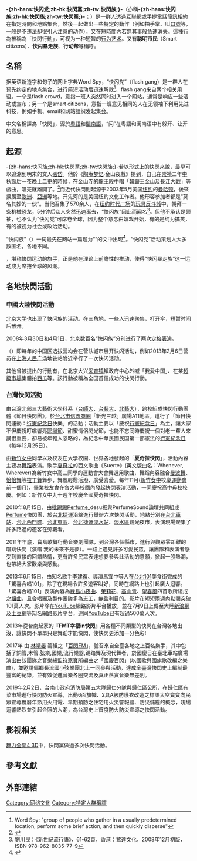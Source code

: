 {{Multiple issues|
{{Refimprove|time=2019-03-18T18:28:16+00:00}}
{{wwv}}
{{Original research|time=2020-11-29T04:30:16+00:00}}
}}
'''-{zh-hans:快闪党;zh-hk:快閃黨;zh-tw:快閃族;}-'''（亦稱'''-{zh-hans:快闪族;zh-hk:快閃族;zh-tw:快閃黨;}-'''；{{lang-en|'''Flash Gang'''}}）是一群人透過[[互聯網|互聯網]]或手提電話[[簡訊|簡訊]]相約在指定時間和地點集合，然後一起做出一些特定的動作（例如拍手掌、叫[[口號|口號]]等，一般是不违法却很引人注意的动作），又在短時間內若無其事般急速消失。這種行為被稱為「快閃行動」，可视为一种短暂的[[行为艺术|行为艺术]]。又有'''聪明市民'''（Smart citizens）、'''快闪暴走族'''、'''行动帮'''等稱呼。

== 名稱 ==
据英语新造字和句子的网上字典Word Spy，“快闪党”（flash gang）是一群人在预先约定的地点集合，进行简短活动后迅速解散<ref>Word Spy: "group of people who gather in a usually predetermined location, perform some brief action, and then quickly disperse"</ref>，flash gang来自两个相关用语。一个是flash crowd，意指一班人突然同时进入一个网站，通常是响应一些活动或宣布；另一个是smart citizens，意指一班意见相同的人在无领袖下利用先进科技，例如手机、email和网站组织发起集会。

中文名稱譯為「快閃」，源於[[粵語|粵語]]和[[閩南語|閩南語]]，“闪”在粵語和闽南语中有躲开、让开的意思。

== 起源 ==
-{zh-hans:快闪族;zh-hk:快閃黨;zh-tw:快閃族;}-若以形式上的快閃來說，最早可以追溯到明末的文人[[張岱_(明朝)|張岱]]。他於《[[陶庵梦忆|陶庵梦忆]]·金山夜戲》提到，自己在[[崇禎|崇禎]]二年[[中秋節|中秋節]]后一夜晚上二更的時候，在[[江天禪寺|金山寺]]的龍王殿中唱「[[韩世忠|韓蘄王]]金山及長江大戰」等戲曲，唱完就離開了。<ref>{{Cite book|title=陶庵梦忆|last=张|first=岱|publisher=|year=|isbn=|location=|pages=|quote=崇禎二年中秋後一日，余道鎮江往兗。日晡，至北固，艤舟江口。月光倒囊入水，江濤吞吐，露氣吸之，噀天為白。余大驚喜，移舟過金山寺，已二鼓矣。經龍王堂，入大殿，皆漆靜。林下漏月光，疏疏如殘雪。余呼小僕攜戲具，盛張燈火大殿中，唱韓蘄王金山及長江大戰諸劇。鑼鼓喧填，一寺人皆起看。有老僧以手背摋眼瞖，翕然張口，呵欠與笑嚏俱至，徐定睛，視為何許人，以何事何時至，皆不敢問。劇完將曙，解纜過江。山僧至山脚，目送久之，不知是人、是怪、是鬼。}}</ref>而近代快閃則起源于2003年5月美国[[纽约|纽约]]的[[曼哈顿|曼哈顿]]，後來擴展至[[歐洲|歐洲]]、[[亞洲|亞洲]]等地。开先河的是美国纽约文化工作者{{tsl|en|Bill Wasik||比尔}}。他形容参加者都是“莫名其妙的一伙”。当他召集了570余人，在[[纽约时代广场|纽约时代广场]]的[[玩具反斗城|玩具反斗城]]中，朝拜一条机械恐龙，5分钟后众人突然迅速离去，“快闪族”因此而闻名<ref>劉川民：《新世紀流行語》，61-62頁，香港：鷺達文化，2008年12月初版，ISBN 978-962-8035-77-9</ref>。但他不承认是领袖，也不认为“快闪党”可席卷全球，因为整个意念由嬉戏开始，有的是纯为搞笑，有的被视为社会或政治活动。

“快闪族”（{{lang|en|flash gang}}）一词最先在{{lang|en|cheesebikini}}网站一篇题为“{{lang|en|Flash Gang Take Manhattan}}”的文中出现<ref>{{Cite web |title=cheesebikini? » Blog Archive » Flash Mobs Take Manhattan |url=http://www.cheesebikini.com/?p=67 |access-date=2022-02-19 |archive-date=2022-06-18 |archive-url=https://web.archive.org/web/20220618101121/https://www.cheesebikini.com/?p=67 }}</ref>。“快闪党”活动策划人大多数匿名，各地不同。

{{tsl|en|Howard Rheingold|霍华德·莱茵戈德}}，堪称快閃运动的旗手，正是他在理论上前瞻性的推动，使得“快闪暴走族”这一运动成为席捲全球的风潮。

== 各地快閃活動 ==
=== 中國大陸快閃活動 ===
{{擴充章節}}
[[北京大学|北京大学]]也出现了快闪族的活动。在三角地，一些人迅速聚集，打开伞，短暂时间后散开。

2008年3月30日和4月1日，北京数百名“快闪族”分别进行了两次[[定格表演|定格表演]]。

{{tsl|en|Hugh O'Brian Youth Leadership Foundation||世界青少年精英峰会}}（{{lang|en|HOBY}}）即每年的中国区选拔营均会在营队城市展开快闪活动，例如2013年2月6日{{lang|en|HOBY}}营员在[[上海人民广场|上海人民广场]]地铁站附近举行了一次快闪活动。

其他曾被提出的行動有，在北京大兴[[采育镇|采育镇]]镇政府中心外喊「我愛中国」、在某[[超級市場|超級市場]]集體拍[[西瓜|西瓜]]等。該行動被稱為全国首個成功的快閃行動。

=== 台灣快閃活動 ===
由台灣北部三大藝術大學科系（[[台師大|台師大]]、[[台藝大|台藝大]]、[[北藝大|北藝大]]），跨校組成快閃行動團體《節日快閃團》，於[[台北市|台北市]][[信義商圈|信義商圈]]「新光三越」廣場A11地區，進行了「節日快閃運動：[[行憲紀念日|行憲紀念日]]快樂」的活動；活動主要以「慶祝[[行憲紀念日|行憲紀念日]]」為主，讓大家不但慶祝叮噹響亮[[耶誕節|耶誕節]]、甜蜜情侶閃光節，也能不忘同時慶祝一個對老一輩人來講很重要，卻易被年輕人忽略的，為紀念中華民國民国第一部憲法的[[行憲紀念日|行憲紀念日]]（每年12月25日）。

由[[新竹女中|新竹女中]]同學以及校友在大學校園、世界各地發起的「'''夏奇拉快閃'''」，活動內容主要為[[舞蹈|舞蹈]]表演。歌手[[夏奇拉|夏奇拉]]的西文歌曲《Suerte》(英文版曲名：Whenever, Wherever)為新竹女中高三同學的運動會大會舞選用歌曲，舞蹈內容融合[[曼波舞|曼波舞]]、[[恰恰舞|恰恰舞]]等[[拉丁舞|拉丁舞]]舞步，舞風輕鬆活潑、廣受喜愛。每年11月([[新竹女中|新竹女中]]校慶[[運動會|運動會]]前一個月)，畢業校友會在各大學校園內發起快閃表演活動，一同慶祝高中母校校慶。例如：新竹女中九十週年校慶全國夏奇拉快閃。

2010年8月15日，由[[批踢踢|批踢踢]]Perfume_desu板與PerfumeSound論壇共同組成[[Perfume_(日本音樂團體)|Perfume]]快閃團，於[[台北捷運|台北捷運]]沿線進行舉辦六次快閃活動，地點分別在[[台北車站|台北車站]]、[[台北|台北]][[西門町|西門町]]、[[台北東區|台北東區]]、[[台北捷運|台北捷運]][[淡水站|淡水站]]、[[淡水區|淡水區]]觀光夜市，表演現場聚集了許多路過的遊客在旁觀看。

2011年年底，寶島歌舞行動音樂劇團隊，到台灣各個縣市，進行與觀眾零距離的唱跳快閃（演唱 我的未來不是夢）。一路上遇見許多可愛民眾，讓團隊和表演者感受到直接的回饋熱情，更有許多民眾表達想要參與此活動的意願，掀起一股熱潮，也帶給大家歡樂與感動。

2013年6月15日，由知名歌手[[李建復|李建復]]、導演馬宜中等人在[[台北101|台北101]]美食街完成的「驚喜合唱101」，除了在現場令許多遊客叫好，同時在網路上也引起廣大迴響。「驚喜合唱101」表演內容為[[綠島小夜曲|綠島小夜曲]]、[[茉莉花|茉莉花]]、[[高山青|高山青]]、[[望春風|望春風]]四首歌所組成之[[組曲|組曲]]，且合唱團及製作團隊多為志工，無盈利目的。影片在短短兩週內點閱突破101萬人次。影片除在[[YouTube|YouTube]]網路影片平台播放，並在7月9日上傳至大陸[[新浪網|新浪網]]及[[土豆網|土豆網]]等知名網路影片平台，連同[[YouTube|YouTube]]已有超過500萬人次。

2013年從台南起家的『'''FMT幸福in快閃'''』用各種不同類型的快閃在台灣各地出沒，讓快閃不單單只是舞蹈才能快閃，使快閃更添加一分色彩!

2017年 由 [[林靖晏|林靖晏]] 籌組之「[[百閃FM|百閃FM]]」，號召來自全臺各地之上百名樂手，其中包括了銅管,木管,弦樂,國樂,流行樂器,踢踏舞及現代舞者，於國慶日在臺北車站廣場演出由該團隊之音樂總監[[符家寶|符家寶]]所編曲之「國慶百閃」(以國歌與國旗歌改編之樂曲)，並邀請偏鄉長流國小弦樂團北上一同參與活動，達成全臺灣快閃史上編制最豐富的紀錄，並有效促進音樂各圈交流及真正落實音樂無差別。

2019年2月2日，台南市政府消防局第五大隊歸仁分隊與歸仁區公所，在歸仁區有菜市場進行快閃防火宣導，出動6面旗幟、2具A級防護衣改造之標語太空寶寶向民眾宣導農曆年節用火用電、早期預防之住宅用火災警報器、防災儲糧的概念，現場迴響熱烈並引起合照的人潮，為台灣史上首度防火防災宣導之快閃活動。

== 影视相关 ==
[[舞力全開4_3D|舞力全開4 3D]]中，快閃黨做過多次快閃活動。

== 參考文獻 ==
{{reflist}}

== 外部連結 ==
{{Commonscat|Flash mobs}}

{{Pervasive games}}

[[Category:网络文化|Category:网络文化]]
[[Category:特定人群稱謂|Category:特定人群稱謂]]